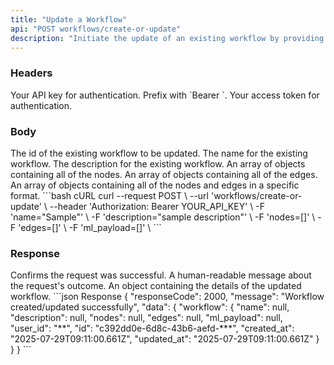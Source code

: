 ```yaml
---
title: "Update a Workflow"
api: "POST workflows/create-or-update"
description: "Initiate the update of an existing workflow by providing details."
---
```


### Headers

<ParamField header="Authorization" type="string" required>
  Your API key for authentication. Prefix with `Bearer `.
</ParamField>

<ParamField header="x-access-token" type="string" required>
  Your access token for authentication.
</ParamField>

### Body

<ParamField body="id" type="string" required>
  The id of the existing workflow to be updated.
</ParamField>

<ParamField body="name" type="string" required>
  The name for the existing workflow.
</ParamField>

<ParamField body="description" type="string" required>
  The description for the existing workflow.
</ParamField>

<ParamField body="nodes" type="object[]">
  An array of objects containing all of the nodes.
</ParamField>

<ParamField body="edges" type="object[]">
  An array of objects containing all of the edges.
</ParamField>

<ParamField body="ml_payload" type="object[]">
  An array of objects containing all of the nodes and edges in a specific
  format.
</ParamField>

<RequestExample>
```bash cURL
curl --request POST \
  --url 'workflows/create-or-update' \
  --header 'Authorization: Bearer YOUR_API_KEY' \
  -F 'name="Sample"' \
  -F 'description="sample description"' \
  -F 'nodes=[]' \
  -F 'edges=[]' \
  -F 'ml_payload=[]' \
```
</RequestExample>

### Response

<ResponseField name="responseCode" type="string">
  Confirms the request was successful.
</ResponseField>
<ResponseField name="message" type="string">
  A human-readable message about the request's outcome.
</ResponseField>
<ResponseField name="data" type="object">
  An object containing the details of the updated workflow.
</ResponseField>

<ResponseExample>
```json Response
{
    "responseCode": 2000,
    "message": "Workflow created/updated successfully",
    "data": {
        "workflow": {
            "name": null,
            "description": null,
            "nodes": null,
            "edges": null,
            "ml_payload": null,
            "user_id": "**",
            "id": "c392dd0e-6d8c-43b6-aefd-***",
            "created_at": "2025-07-29T09:11:00.661Z",
            "updated_at": "2025-07-29T09:11:00.661Z"
        }
    }
}
```
</ResponseExample>